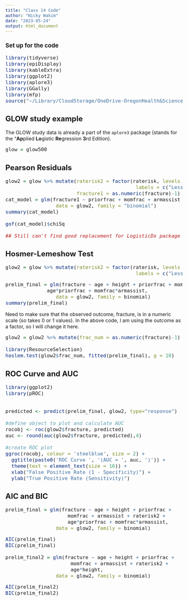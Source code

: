 ```yaml
---
title: "Class 14 Code"
author: "Nicky Wakim"
date: "2023-05-24"
output: html_document
---
```

<style type="text/css">
.main-container {
  max-width: 1100px;
  margin-left: auto;
  margin-right: auto;
}
</style>

<style type="text/css">
body, td {
   font-size: 16px;
}
code.r{
  font-size: 16px;
}
pre {
  font-size: 16px
}
</style>

### Set up for the code
```r
library(tidyverse)
library(epiDisplay)
library(kableExtra)
library(ggplot2)
library(aplore3)
library(GGally)
library(mfp)
source("~/Library/CloudStorage/OneDrive-OregonHealth&ScienceUniversity/Teaching/S2023_BSTA_513_613/Lectures/Week_9_Model_fit/Class_15/Code/Logistic_Dx_Functions.R")
```

## GLOW study example
The GLOW study data is already a part of the `aplore3` package (stands for the "**Ap**plied **Lo**gistic **Re**gression **3**rd Edition).
```r
glow = glow500
```

## Pearson Residuals
```r
glow2 = glow %>% mutate(raterisk2 = factor(raterisk, levels = c("Less", "Same", "Greater"), 
                                            labels = c("Less and Same", "Less and Same", "Greater")), 
                        fracture1 = as.numeric(fracture)-1) 
cat_model = glm(fracture1 ~ priorfrac + momfrac + armassist + raterisk2 + momfrac*armassist, 
                 data = glow2, family = "binomial")
summary(cat_model)

gof(cat_model)$chiSq

## Still can't find good replacement for LogisticDx package
```

## Hosmer-Lemeshow Test
```r
glow2 = glow %>% mutate(raterisk2 = factor(raterisk, levels = c("Less", "Same", "Greater"), 
                                            labels = c("Less and Same", "Less and Same", "Greater"))) 
```

```r
prelim_final = glm(fracture ~ age + height + priorfrac + momfrac + armassist + raterisk2 +
              age*priorfrac + momfrac*armassist, 
                 data = glow2, family = binomial)
summary(prelim_final)
```

Need to make sure that the observed outcome, fracture, is in a numeric scale (so takes 0 or 1 values). In the above code, I am using the outcome as a factor, so I will change it here.
```r
glow2 = glow2 %>% mutate(frac_num = as.numeric(fracture)-1)

library(ResourceSelection)
hoslem.test(glow2$frac_num, fitted(prelim_final), g = 10)
```

## ROC Curve and AUC
```r
library(ggplot2)
library(pROC)


predicted <- predict(prelim_final, glow2, type="response")

#define object to plot and calculate AUC
rocobj <- roc(glow2$fracture, predicted)
auc <- round(auc(glow2$fracture, predicted),4)

#create ROC plot
ggroc(rocobj, colour = 'steelblue', size = 2) +
  ggtitle(paste0('ROC Curve ', '(AUC = ', auc, ')')) +
  theme(text = element_text(size = 16)) +
  xlab("False Positive Rate (1 - Specificity)") +
  ylab("True Positive Rate (Sensitivity)")
```

## AIC and BIC
```r
prelim_final = glm(fracture ~ age + height + priorfrac + 
                     momfrac + armassist + raterisk2 + 
                     age*priorfrac + momfrac*armassist, 
                 data = glow2, family = binomial)
```
```r
AIC(prelim_final)
BIC(prelim_final)

prelim_final2 = glm(fracture ~ age + height + priorfrac + 
                      momfrac + armassist + raterisk2 + 
                      age*height, 
                 data = glow2, family = binomial)
```

```r
AIC(prelim_final2)
BIC(prelim_final2)
```

